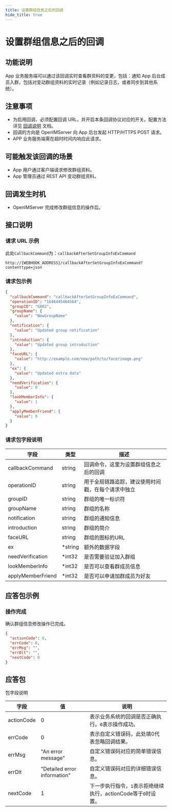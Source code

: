 ```yaml
---
title: 设置群组信息之后的回调
hide_title: true
---
```


# 设置群组信息之后的回调

## 功能说明
App 业务服务端可以通过该回调实时查看群资料的变更，包括：通知 App 后台成员入群，包括对变动群组资料的实时记录（例如记录日志，或者同步到其他系统）。

## 注意事项
- 为启用回调，必须配置回调 URL，并开启本条回调协议对应的开关。配置方法详见 [回调说明](../introduction) 文档。
- 回调的方向是 OpenIMServer 向 App 后台发起 HTTP/HTTPS POST 请求。
- APP 业务服务端需在超时时间内响应此请求。

## 可能触发该回调的场景
- App 用户通过客户端请求修改群组资料。
- App 管理员通过 REST API 变动群组资料。

## 回调发生时机
- OpenIMServer 完成修改群组信息的操作后。

## 接口说明

### 请求 URL 示例
此处`CallbackCommand`为：`callbackAfterSetGroupInfoExCommand`
```plaintext
http://{WEBHOOK_ADDRESS}/callbackAfterSetGroupInfoExCommand?contenttype=json
```


### 请求包示例
```json
{
  "callbackCommand": "callbackAfterSetGroupInfoExCommand",
  "operationID": "1646445464564",
  "groupID": "G002",
  "groupName": {
    "value": "NewGroupName"
  },
  "notification": {
    "value": "Updated group notification"
  },
  "introduction": {
    "value": "Updated group introduction"
  },
  "faceURL": {
    "value": "http://example.com/new/path/to/face/image.png"
  },
  "ex": {
    "value": "Updated extra data"
  },
  "needVerification": {
    "value": 0
  },
  "lookMemberInfo": {
    "value": 1
  },
  "applyMemberFriend": {
    "value": 0
  }
}
```

### 请求包字段说明

| 字段              | 类型    | 描述                                   |
| ----------------- | ------- | -------------------------------------- |
| callbackCommand   | string  | 回调命令，这里为设置群组信息之后的回调 |
| operationID       | string  | 用于全局链路追踪，建议使用时间戳，在每个请求中独立            |
| groupID           | string  | 群组的唯一标识符                       |
| groupName         | string  | 群组的名称                             |
| notification      | string  | 群组的通知信息                         |
| introduction      | string  | 群组的简介                             |
| faceURL           | string  | 群组的图标的URL                        |
| ex                | *string | 额外的数据字段                         |
| needVerification  | *int32  | 是否需要验证加入群组                   |
| lookMemberInfo    | *int32  | 是否可以查看群成员信息                 |
| applyMemberFriend | *int32  | 是否可以申请加群成员为好友             |

## 应答包示例

### 操作完成
确认群组信息修改操作已完成。

```json
{
  "actionCode": 0,
  "errCode": 0,
  "errMsg": "",
  "errDlt": "",
  "nextCode": 0
}
```

## 应答包

包字段说明

| 字段         | 值                           | 说明                                       |
|-------------|------------------------------|------------------------------------------|
| actionCode  | 0                            | 表示业务系统的回调是否正确执行。`0`表示操作成功。     |
| errCode     | 0                            | 表示自定义错误码，此处填0代表忽略回调结果。|
| errMsg      | "An error message"           | 自定义错误码对应的简单错误信息。|
| errDlt      | "Detailed error information" | 自定义错误码对应的详细错误信息。|
| nextCode    | 1                            | 下一步执行指令，`1`表示拒绝继续执行，actionCode等于`0`时设置。|

